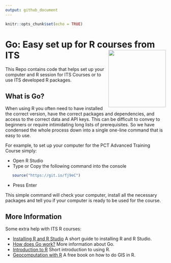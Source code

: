 ```yaml
---
output: github_document
---
```


```r
knitr::opts_chunk$set(echo = TRUE)
```

# Go: Easy set up for R courses from ITS <a href='https://itsleeds.github.io/'><img src='vignettes/images/logo.png' align="right" height=180/></a>

This Repo contains code that helps set up your computer and R session for ITS Courses or to use ITS developed R packages.

## What is Go?

When using R you often need to have installed the correct version, have the correct packages and dependencies, and access to the correct data and API keys. This can be difficult to convey to beginners or require intimidating long lists of prerequisites. So we have condensed the whole process down into a single one-line command that is easy to use.

For example, to set up your computer for the PCT Advanced Training Course simply:

- Open R Studio
- Type or Copy the following command into the console
```r
   source("https://git.io/fj9eC")
```
- Press Enter

This simple command will check your computer, install all the necessary packages and tell you if your computer is ready to be used for the course.

## More Information

Some extra help with ITS R courses:

- [Installing R and R Studio](https://itsleeds.github.io/go/articles/install.html) A short guide to installing R and R Studio.
- [How does Go work?](https://itsleeds.github.io/go/articles/how_works.html) More information about Go.
- [Introduction to R](https://itsleeds.github.io/go/articles/intro_R.html) Short introduction to using R.
- [Geocomputation with R](https://geocompr.robinlovelace.net/) A free book on how to do GIS in R.



